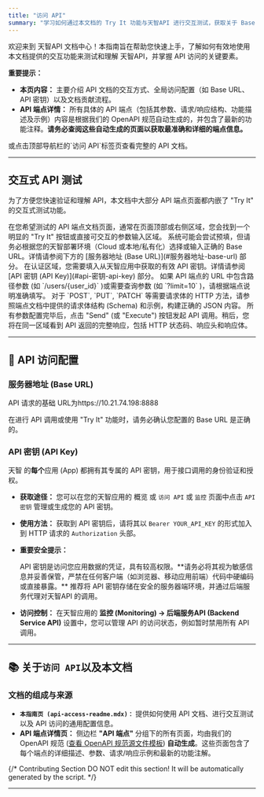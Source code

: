 ```yaml
---
title: "访问 API"
summary: "学习如何通过本文档的 Try It 功能与天智API 进行交互测试，获取关于 Base URL、API 密钥的重要信息，并了解如何为我们的文档生态做出贡献。"
---
```


欢迎来到 天智API 文档中心！本指南旨在帮助您快速上手，了解如何有效地使用本文档提供的交互功能来测试和理解 天智API，并掌握 API 访问的关键要素。

**重要提示：**

- **本页内容：** 主要介绍 API 文档的交互方式、全局访问配置（如 Base URL、API 密钥）以及文档贡献流程。
- **API 端点详情：** 所有具体的 API 端点（包括其参数、请求/响应结构、功能描述及示例）内容是根据我们的 OpenAPI 规范自动生成的，并包含了最新的功能注释。**请务必查阅这些自动生成的页面以获取最准确和详细的端点信息。**

<Card title="访问 API" icon="code" horizontal href="/api-reference/对话消息/发送对话消息">
  或点击顶部导航栏的`访问 API`标签页查看完整的 API 文档。
</Card>

---

## 交互式 API 测试

为了方便您快速验证和理解 API，本文档中大部分 API 端点页面都内嵌了 "Try It" 的交互式测试功能。

<Steps>
  <Step title="定位 'Try It' 功能">
    在您希望测试的 API 端点文档页面，通常在页面顶部或右侧区域，您会找到一个明显的 "Try It" 按钮或直接可交互的参数输入区域。
  </Step>
  <Step title="配置请求参数">
    <AccordionGroup>
      <Accordion title="服务器地址 (Base URL)">
        系统可能会尝试预填，但请务必根据您的天智部署环境（Cloud 或本地/私有化）选择或输入正确的 Base URL。详情请参阅下方的 [服务器地址 (Base URL)](#服务器地址-base-url) 部分。
      </Accordion>
      <Accordion title="认证信息 (API Key)">
        在认证区域，您需要填入从天智应用中获取的有效 API 密钥。详情请参阅 [API 密钥 (API Key)](#api-密钥-api-key) 部分。
      </Accordion>
      <Accordion title="路径与查询参数">
        如果 API 端点的 URL 中包含路径参数 (如 `/users/{user_id}` )或需要查询参数 (如 `?limit=10` )，请根据端点说明准确填写。
      </Accordion>
      <Accordion title="请求体 (Request Body)">
        对于 `POST`, `PUT`, `PATCH` 等需要请求体的 HTTP 方法，请参照端点文档中提供的请求体结构 (Schema) 和示例，构建正确的 JSON 内容。
      </Accordion>
    </AccordionGroup>
  </Step>
  <Step title="发送请求并查看结果">
    所有参数配置完毕后，点击 "Send" (或 "Execute") 按钮发起 API 调用。稍后，您将在同一区域看到 API 返回的完整响应，包括 HTTP 状态码、响应头和响应体。
  </Step>
</Steps>

---

## 🔑 API 访问配置

### 服务器地址 (Base URL)

API 请求的基础 URL为https://10.21.74.198:8888

在进行 API 调用或使用 "Try It" 功能时，请务必确认您配置的 Base URL 是正确的。

### API 密钥 (API Key)

天智 的**每个**应用 (App) 都拥有其专属的 API 密钥，用于接口调用的身份验证和授权。

- **获取途径：** 您可以在您的天智应用的 概览 或 `访问 API` 或 `监控` 页面中点击 `API 密钥` 管理或生成您的 API 密钥。
- **使用方法：** 获取到 API 密钥后，请将其以 `Bearer YOUR_API_KEY` 的形式加入到 HTTP 请求的 `Authorization` 头部。
- **重要安全提示：**

  <Warning>
    API 密钥是访问您应用数据的凭证，具有较高权限。**请务必将其视为敏感信息并妥善保管，严禁在任何客户端（如浏览器、移动应用前端）代码中硬编码或直接暴露。** 推荐将 API 密钥存储在安全的服务器端环境，并通过后端服务代理对天智API 的调用。
  </Warning>
- **访问控制：** 在天智应用的 **监控 (Monitoring) -\> 后端服务API (Backend Service API)** 设置中，您可以管理 API 的访问状态，例如暂时禁用所有 API 调用。

---

## 📚 关于`访问 API`以及本文档

### 文档的组成与来源

- **`本指南页 (api-access-readme.mdx)：`** 提供如何使用 API 文档、进行交互测试以及 API 访问的通用配置信息。
- **API 端点详情页：** 侧边栏 **"API 端点"** 分组下的所有页面，均由我们的 OpenAPI 规范 ([查看 OpenAPI 规范源文件模板](https://github.com/langgenius/dify/tree/main/web/app/components/develop/template)) **自动生成**。这些页面包含了每个端点的详细描述、参数、请求/响应示例和最新的功能注解。

{/*
Contributing Section
DO NOT edit this section!
It will be automatically generated by the script.
*/}

---